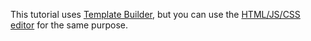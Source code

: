 <Note mode="note" title="Note">

This tutorial uses [Template Builder](/docs/template-builder/), but you can use the [HTML/JS/CSS editor](/docs/guide/spec) for the same purpose.

</Note>

